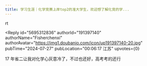 ```yaml
---
title: 学习生涯｜化学竞赛上岸top2的准大学生，欢迎想了解化竞的学...
---
```



<Forum groupName="00后人生研究室" groupUrl="https://www.douban.com/group/739053/" archivedAt="2025-05-16T14:18:08.905Z">
  <Post
    id="309009598"
    title="学习生涯｜化学竞赛上岸top2的准大学生，欢迎想了解化竞的学..."
    url="https://www.douban.com/group/topic/309009598/?_spm_id=MjcyMjE1NjQ4"
    pubTime="01-16"
    highlightUserId="191397140"
  >
rt

<Reply
  id="5695312836"
  authorId="191397140"
  authorName="Fisherchenxi"
  authorAvatar="https://img1.doubanio.com/icon/up191397140-20.jpg"
  pubTime="2024-07-27"
  pubLocation="00:06:17 江苏"
  upvotes={0}
>
17 年省二让我对化学心灰意冷了，不过也还好，高考考的还行
</Reply>
  </Post>
</Forum>

